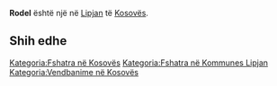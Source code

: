 {{Fshat në 
 | Emri                = Rodel
 | EmriAlt                = 
 | NAME_SHORT_FORM=      
 | NAME_GENERIC=      
 | NAME_SORT_NAME_RO=      RODEL
 | FULL_NAME_RO = Rodel
 | FULL_NAME_ND_RO=Rodel
 | SORT_NAME_RG=RODEL
 | FULL_NAME_RG=Rodel
 | FULL_NAME_ND_RG=Rodel
 | SRP_NAME_SHORT_FORM=      
 | SRP_NAME_GENERIC=      
 | SRP_NAME_SORT_NAME_RO=      
 | SRP_FULL_NAME_RO = 
 | SRP_FULL_NAME_ND_RO=
 | SRP_SORT_NAME_RG=
 | SRP_FULL_NAME_RG=
 | SRP_FULL_NAME_ND_RG=
 | Emri (Rasa dhanore) = 
 | Figura              = 
 | Shteti              = Kosovo
 | Komuna              = Lipjan
 | Kodi postar         = 
 | Sipërfaqja          = 

 | Popullsia           = 

 | Regj. i popullsisë  = 
 | Dend. e popullsisë  = 
 | Faqja zyrtare       = 
 <!--- Koordinatat ----> 
 | Gjerësia            = 43.154722
 | Gjatësia            = 20.815278
 | Lartësia            = 
}}
'''Rodel''' është një [[]] në [[Lipjan]] të [[Kosovës]].

<!-- == Gjeografia == -->
<!-- == Historia == -->
<!-- == Demografia == -->
== Shih edhe ==
{{Komuna Lipjan}}
{{Kosovo-Administrata-Cung}}

[[Kategoria:Fshatra në Kosovës]]
[[Kategoria:Fshatra në Kommunes Lipjan]]
[[Kategoria:Vendbanime në Kosovës]]